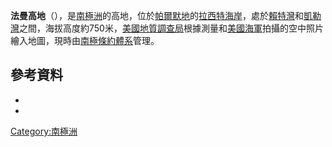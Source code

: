 {{coord|74|8|S|61|30|W|source:GNIS|display=title}}

'''法曼高地'''（{{lang-en|Farman Highland}}），是[[南極洲|南極洲]]的高地，位於[[帕爾默地|帕爾默地]]的[[拉西特海岸|拉西特海岸]]，處於[[賴特灣_(帕爾默地)|賴特灣]]和[[凱勒灣|凱勒灣]]之間，海拔高度約750米，[[美國地質調查局|美國地質調查局]]根據測量和[[美國海軍|美國海軍]]拍攝的空中照片繪入地圖，現時由[[南極條約體系|南極條約體系]]管理。

==參考資料==
*{{cite gnis | type = antarid | id = 4777| name = Farman Highland | accessdate = 2012-03-16}}
*{{usgs-gazetteer|id=4777}}

{{Antarctica-geo-stub}}
[[Category:南極洲|Category:南極洲]]